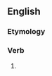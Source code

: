 ==English==

===Etymology===
{{suffix|avail|eth|lang=en}}

===Verb===
{{head|en|verb form}}

# {{en-archaic third-person singular of|avail}}